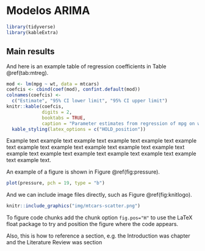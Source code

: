 # Modelos ARIMA

```r
library(tidyverse)
library(kableExtra)
```


## Main results

And here is an example table of regression coefficients in Table \@ref(tab:mtreg).

```r
mod <- lm(mpg ~ wt, data = mtcars)
coefcis <- cbind(coef(mod), confint.default(mod))
colnames(coefcis) <-
  c("Estimate", "95% CI lower limit", "95% CI upper limit")
knitr::kable(coefcis,
             digits = 2,
             booktabs = TRUE,
             caption = "Parameter estimates from regression of mpg on weight.") %>%
  kable_styling(latex_options = c("HOLD_position"))
```

Example text example text example text example text example text example text example text example text example text example text example text example text example text example text example text example text example text example text.

An example of a figure is shown in Figure \@ref(fig:pressure).
```r
plot(pressure, pch = 19, type = "b")
```

And we can include image files directly, such as Figure \@ref(fig:knitlogo).
```r
knitr::include_graphics("img/mtcars-scatter.png")
```

To figure code chunks add the chunk option `fig.pos="H"` to use the LaTeX float package to try and position the figure where the code appears.

Also, this is how to reference a section, e.g. the Introduction was chapter  and the Literature Review was section